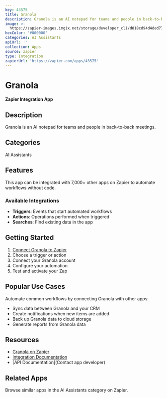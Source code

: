 ```yaml
---
key: 43575
title: Granola
description: Granola is an AI notepad for teams and people in back-to-back meetings.
image: >-
  https://zapier-images.imgix.net/storage/developer_cli/d818cd94d4ded7750f4bbd7506827051.png?auto=format%2Ccompress&ixlib=python-3.0.0&q=50
hexColor: '#000000'
categories: AI Assistants
apiUrl: ''
collection: Apps
source: zapier
type: Integration
zapierUrl: 'https://zapier.com/apps/43575'
---
```

# Granola

**Zapier Integration App**

## Description

Granola is an AI notepad for teams and people in back-to-back meetings.

## Categories

AI Assistants

## Features

This app can be integrated with 7,000+ other apps on Zapier to automate workflows without code.

### Available Integrations

- **Triggers**: Events that start automated workflows
- **Actions**: Operations performed when triggered
- **Searches**: Find existing data in the app

## Getting Started

1. [Connect Granola to Zapier](https://zapier.com/apps/43575)
2. Choose a trigger or action
3. Connect your Granola account
4. Configure your automation
5. Test and activate your Zap

## Popular Use Cases

Automate common workflows by connecting Granola with other apps:

- Sync data between Granola and your CRM
- Create notifications when new items are added
- Back up Granola data to cloud storage
- Generate reports from Granola data

## Resources

- [Granola on Zapier](https://zapier.com/apps/43575)
- [Integration Documentation](https://zapier.com/apps/43575/integrations)
- [API Documentation](Contact app developer)

## Related Apps

Browse similar apps in the AI Assistants category on Zapier.
